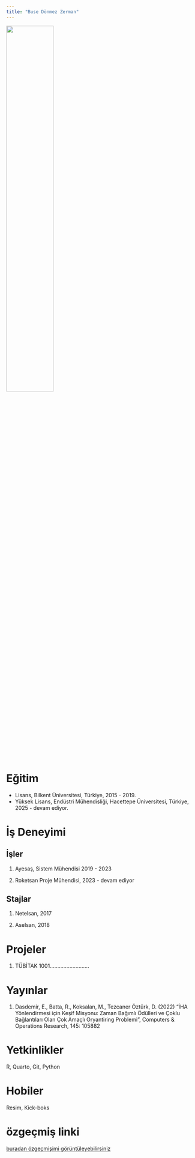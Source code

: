 ```yaml
---
title: "Buse Dönmez Zerman"
---
```


![](/assets/images/buse_vesikalik.jpg){width="50%" fig-align="center"}

# Eğitim

-   Lisans, Bilkent Üniversitesi, Türkiye, 2015 - 2019.
-   Yüksek Lisans, Endüstri Mühendisliği, Hacettepe Üniversitesi, Türkiye, 2025 - devam ediyor.

# İş Deneyimi

## İşler

1.  Ayesaş, Sistem Mühendisi 2019 - 2023

2.  Roketsan Proje Mühendisi, 2023 - devam ediyor

## Stajlar

1.  Netelsan, 2017

2.  Aselsan, 2018

# Projeler

1.  TÜBİTAK 1001..........................

# Yayınlar

1.  Dasdemir, E., Batta, R., Koksalan, M., Tezcaner Öztürk, D. (2022) “İHA Yönlendirmesi için Keşif Misyonu: Zaman Bağımlı Ödülleri ve Çoklu Bağlantıları Olan Çok Amaçlı Oryantiring Problemi”, Computers & Operations Research, 145: 105882

# Yetkinlikler

R, Quarto, Git, Python

# Hobiler

Resim, Kick-boks

# özgeçmiş linki
[buradan özgeçmişimi görüntüleyebilirsiniz](/assets/cv/BuseDonmezZermanCV.pdf)
